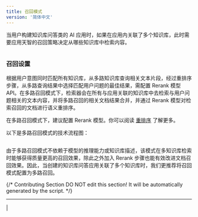 ```yaml
---
title: 召回模式
version: '简体中文'
---
```


当用户构建知识库问答类的 AI 应用时，如果在应用内关联了多个知识库，此时需要应用天智的召回策略决定从哪些知识库中检索内容。

<Frame title="召回模式设置">
  <img src="/zh-hans/user-guide/.gitbook/assets/zh-rag-multiple.png" alt="" />
</Frame>

### 召回设置

根据用户意图同时匹配所有知识库，从多路知识库查询相关文本片段，经过重排序步骤，从多路查询结果中选择匹配用户问题的最佳结果，需配置 Rerank 模型 API。在多路召回模式下，检索器会在所有与应用关联的知识库中去检索与用户问题相关的文本内容，并将多路召回的相关文档结果合并，并通过 Rerank 模型对检索召回的文档进行语义重排序。

在多路召回模式下，建议配置 Rerank 模型。你可以阅读 [重排序](/zh-hans/learn-more/extended-reading/retrieval-augment/rerank) 了解更多。

以下是多路召回模式的技术流程图：

<Frame title="多路召回">
  <img src="/zh-hans/user-guide/.gitbook/assets/image (134).png" alt="" />
</Frame>

由于多路召回模式不依赖于模型的推理能力或知识库描述，该模式在多知识库检索时能够获得质量更高的召回效果，除此之外加入 Rerank 步骤也能有效改进文档召回效果。因此，当创建的知识库问答应用关联了多个知识库时，我们更推荐将召回模式配置为多路召回。

{/*
Contributing Section
DO NOT edit this section!
It will be automatically generated by the script.
*/}

---

[  ](https://github.com/langgenius/dify-docs/edit/main/zh-hans/guides/knowledge-base/indexing-and-retrieval/retrieval.mdx) | [  ](https://github.com/langgenius/dify-docs/issues/new?template=docs.yml)

